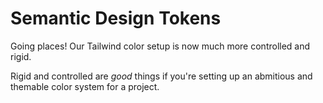 # Semantic Design Tokens

<EpicVideo url="https://www.epicweb.dev/tutorials/tailwind-color-tokens/color-design-tokens/semantic-design-tokens/solution" />

Going places! Our Tailwind color setup is now much more controlled and rigid.

Rigid and controlled are _good_ things if you're setting up an abmitious and themable color system for a project.
